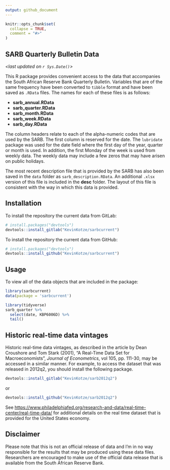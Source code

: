 ```yaml
---
output: github_document
---
```


<!-- README.md is generated from README.Rmd. Please edit that file -->

```r
knitr::opts_chunk$set(
  collapse = TRUE,
  comment = "#>"
)
```

## SARB Quarterly Bulletin Data

_<last updated on `r Sys.Date()`>_

This R package provides convenient access to the data that accompanies the South African Reserve Bank Quarterly Bulletin. Variables that are of the same frequency have been converted to `tibble` format and have been saved as `.RData` files. The names for each of these files is as follows:

- **sarb_annual.RData**
- **sarb_quarter.RData**
- **sarb_month.RData**
- **sarb_week.RData**
- **sarb_day.RData**

The column headers relate to each of the alpha-numeric codes that are used by the SARB. The first column is reserved for the date. The `lubridate` package was used for the date field where the first day of the year, quarter or month is used. In addition, the first Monday of the week is used from weekly data. The weekly data may include a few zeros that may have arisen on public holidays.

The most recent description file that is provided by the SARB has also been saved in the `data` folder as `sarb_description.RData`. An additional `.xlsx` version of this file is included in the **desc** folder. The layout of this file is consistent with the way in which this data is provided.

## Installation

To install the repository the current data from GitLab:

```R
# install.packages("devtools")
devtools::install_gitlab("KevinKotze/sarbcurrent")
```

To install the repository the current data from GitHub:

```R
# install.packages("devtools")
devtools::install_github("KevinKotze/sarbcurrent")
```

## Usage

To view all of the data objects that are included in the package: 

```r
library(sarbcurrent)
data(package = 'sarbcurrent')
```



```r
library(tidyverse)
sarb_quarter %>% 
  select(date, KBP6006D) %>% 
  tail()
```

## Historic real-time data vintages

Historic real-time data vintages, as described in the article by Dean Croushore and Tom Stark (2001), "A Real-Time Data Set for Macroeconomists", _Journal of Econometrics_, vol 105, pp. 111-30, may be accessed in a similar manner. For example, to access the dataset that was released in 2012q2, you should install the following package.

```R
devtools::install_gitlab("KevinKotze/sarb2012q2")
```

or 

```R
devtools::install_github("KevinKotze/sarb2012q2")
```

See <https://www.philadelphiafed.org/research-and-data/real-time-center/real-time-data/> for additional details on the real time dataset that is provided for the United States economy. 

## Disclaimer

Please note that this is not an official release of data and I'm in no way responsible for the results that may be produced using these data files. 
Researchers are encouraged to make use of the official data release that is available from the South African Reserve Bank. 
